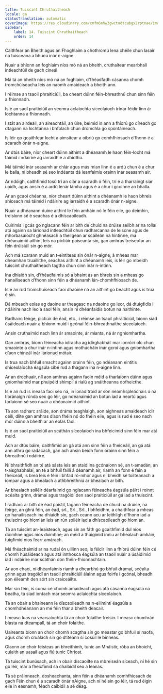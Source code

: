 ```yaml
---
title: Tuiscint Chruthaitheach
locale: ga
statusTranslation: automatic
coverImage: https://res.cloudinary.com/xmfm6mhw3gwctndtcubgx2rptnae/image/upload/v1741354419/small_cover_la_gran_rebelion_28716e29d2.webp
sidebar:
    label: 14. Tuiscint Chruthaitheach
    order: 14
---
```

Caithfear an Bheith agus an Fhoghlaim a chothromú lena chéile chun lasair na tuisceana a bhunú inár n-aigne.

Nuair a bhíonn an foghlaim níos mó ná an bheith, cruthaítear mearbhall intleachtúil de gach cineál.

Má tá an bheith níos mó ná an foghlaim, d'fhéadfadh cásanna chomh tromchúiseacha leis an naomh amaideach a bheith ann.

I réimse an tsaoil phraiticiúil, ba cheart dúinn féin-bhreathnú chun sinn féin a fhionnadh.

Is é an saol praiticiúil an seomra aclaíochta síceolaíoch trínar féidir linn ár lochtanna a fhionnadh.

I stát an airdeall, an aireachtáil, an úire, beimid in ann a fhíorú go díreach go dtagann na lochtanna i bhfolach chun dromchla go spontáineach.

Is léir go gcaithfear locht a aimsítear a oibriú go comhfhiosach d’fhonn é a scaradh ónár n-aigne.

Ar dtús báire, níor cheart dúinn aithint a dhéanamh le haon féin-locht má táimid i ndáiríre ag iarraidh é a dhíothú.

Má táimid inár seasamh ar chlár agus más mian linn é a ardú chun é a chur le balla, ní bheadh sé seo indéanta dá leanfaimis orainn inár seasamh air.

Ar ndóigh, caithfimid tosú trí an clár a scaradh ó féin, trí é a tharraingt siar uaidh, agus ansin é a ardú lenár lámha agus é a chur i gcoinne an bhalla.

Ar an gcaoi chéanna, níor cheart dúinn aithint a dhéanamh le haon bhreis shíceach má táimid i ndáiríre ag iarraidh é a scaradh ónár n-aigne.

Nuair a dhéanann duine aithint le féin amháin nó le féin eile, go deimhin, treisíonn sé é seachas é a dhíscaoileadh.

Cuirimis i gcás go nglacann féin ar bith de chuid na drúise seilbh ar na rollaí atá againn sa lárionad intleachtúil chun radharcanna de leiscne agus de mhorbasaíocht ghnéasach a theilgean ar scáileán na hintinne, má dhéanaimid aithint leis na pictiúir paiseanta sin, gan amhras treiseofar an féin drúisiúil sin go mór.

Ach má scarann ​​muid an t-eintiteas sin ónár n-aigne, á mheas mar dheamhan truaillithe, seachas aithint a dhéanamh leis, is léir go mbeidh tuiscint chruthaitheach tagtha chun cinn inár n-intinn.

Ina dhiaidh sin, d’fhéadfaimis só a bhaint as an bhreis sin a mheas go hanailíseach d’fhonn sinn féin a dhéanamh lán-chomhfhiosach de.

Is é an rud tromchúiseach faoi dhaoine ná an aithint go beacht agus is trua é sin.

Dá mbeadh eolas ag daoine ar theagasc na ndaoine go leor, dá dtuigfidís i ndáiríre nach leo a saol féin, ansin ní dhéanfaidís botún na haithinte.

Radhairc feirge, pictiúir de éad, etc., i réimse an tsaoil phraiticiúil, bíonn siad úsáideach nuair a bhíonn muid i gcónaí féin-bhreathnaithe síceolaíoch.

Ansin cruthaímid nach linn ár smaointe, ár mianta, ná ár ngníomhartha.

Gan amhras, bíonn féineacha iolracha ag idirghabháil mar ionróirí olc chun smaointe a chur inár n-intinn agus mothúcháin inár gcroí agus gníomhartha d’aon chineál inár lárionad mótair.

Is trua nach bhfuil smacht againn orainn féin, go ndéanann eintitis shíceolaíocha éagsúla cibé rud a thagann ina n-aigne linn.

Ar an drochuair, níl aon amhras againn faoin méid a tharlaíonn dúinn agus gníomhaímid mar phuipéid shimplí á rialú ag snáitheanna dofheicthe.

Is é an rud is measa faoi seo ná, in ionad troid ar son neamhspleáchais ó na tíoránaigh rúnda seo go léir, go ndéanaimid an botún iad a neartú agus tarlaíonn sé seo nuair a dhéanaimid aithint.

Tá aon radharc sráide, aon dráma teaghlaigh, aon aighneas amaideach idir céilí, dlite gan amhras d’aon fhéin nó do fhéin eile, agus is rud é seo nach mór dúinn a bheith ar an eolas faoi.

Is é an saol praiticiúil an scáthán síceolaíoch ina bhfeicimid sinn féin mar atá muid.

Ach ar dtús báire, caithfimid an gá atá ann sinn féin a fheiceáil, an gá atá ann athrú go radacach, gan ach ansin beidh fonn orainn sinn féin a bhreathnú i ndáiríre.

Ní bhraithfidh an té atá sásta leis an staid ina gcónaíonn sé, an t-amadán, an t-aisghabhálaí, an té a bhfuil faillí á déanamh air, riamh an fonn é féin a fheiceáil, is breá leis é féin i bhfad ró-mhór agus ní bheidh sé toilteanach a iompar agus a bhealach a athbhreithniú ar bhealach ar bith.

Ar bhealach soiléir déarfaimid go nglacann féineacha éagsúla páirt i roinnt scéalta grinn, drámaí agus tragóidí den saol praiticiúil ar gá iad a thuiscint.

I radharc ar bith de éad paistil, tagann féineacha de chuid na drúise, na feirge, an ghrá féin, an éad, srl., Srl., Srl., I bhfeidhm, a chaithfear a mheas go hanailíseach ina dhiaidh sin, gach ceann acu ar leithligh d’fhonn iad a thuiscint go hiomlán leis an rún soiléir iad a dhíscaoileadh go hiomlán.

Tá an tuiscint an-leaisteach, agus sin an fáth go gcaithfimid dul níos doimhne agus níos doimhne; an méid a thuigimid inniu ar bhealach amháin, tuigfimid níos fearr amárach.

Má fhéachaimid ar na rudaí ón uillinn seo, is féidir linn a fhíorú dúinn féin cé chomh húsáideach agus atá imthosca éagsúla an tsaoil nuair a úsáidimid iad i ndáiríre mar scáthán don fhéin-fhionnachtain.

Ar aon chaoi, ní dhéanfaimis riamh a dhearbhú go bhfuil drámaí, scéalta grinn agus tragóidí an tsaoil phraiticiúil álainn agus foirfe i gcónaí, bheadh ​​aon éileamh den sórt sin craiceáilte.

Mar sin féin, is cuma cé chomh amaideach agus atá cásanna éagsúla na beatha, tá siad iontach mar seomra aclaíochta síceolaíoch.

Tá an obair a bhaineann le díscaoileadh na n-eilimintí éagsúla a chomhdhéanann an mé féin thar a bheith deacair.

I measc luas na véarsaíochta tá an choir folaithe freisin. I measc chumhrán blasta na dteampall, tá an choir folaithe.

Uaireanta bíonn an choir chomh scagtha sin go meastar go bhfuil sí naofa, agus chomh cruálach sin go dtiteann sí cosúil le binneas.

Glaonn an choir feisteas an bhreithimh, tunic an Mháistir, róba an bhoicht, culaith an uasail agus fiú tunic Chríost.

Tá tuiscint bunúsach, ach in obair díscaoilte na mbreiseán síceach, ní hé sin go léir, mar a fheicfimid sa chaibidil seo a leanas.

Tá sé práinneach, dosheachanta, sinn féin a dhéanamh comhfhiosach de gach Féin chun é a scaradh ónár nAigne, ach ní hé sin go léir, tá rud éigin eile in easnamh, féach caibidil a sé déag.


